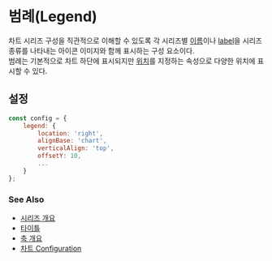 # 범례(Legend)

차트 시리즈 구성을 직관적으로 이해할 수 있도록
각 시리즈별 [이름](/config/config/base/series#name)이나 [label](/config/config/base/series#label)을 
시리즈 종류를 나타내는 아이콘 이미지와 함께 표시하는 구성 요소이다.<br/>
범례는 기본적으로 차트 하단에 표시되지만 [위치](/config/config/legend#location)를 지정하는 속성으로 다양한 위치에 표시할 수 있다.

## 설정

```js
const config = {
    legend: {
        location: 'right',
        alignBase: 'chart',
        verticalAlign: 'top',
        offsetY: 10,
        ...
    }
};
```

### See Also

- [시리즈 개요](/guide/series)
- [타이틀](/guide/title)
- [축 개요](/guide/axes)
- [차트 Configuration](/config)